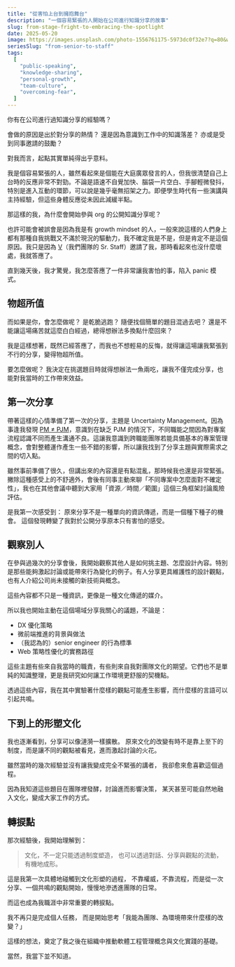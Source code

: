 ```yaml
---
title: "從害怕上台到擁抱舞台"
description: "一個容易緊張的人開始在公司進行知識分享的故事"
slug: from-stage-fright-to-embracing-the-spotlight
date: 2025-05-20
image: https://images.unsplash.com/photo-1556761175-5973dc0f32e7?q=80&w=1632&auto=format&fit=crop&ixlib=rb-4.1.0&ixid=M3wxMjA3fDB8MHxwaG90by1wYWdlfHx8fGVufDB8fHx8fA%3D%3D
seriesSlug: "from-senior-to-staff"
tags:
  [
    "public-speaking",
    "knowledge-sharing",
    "personal-growth",
    "team-culture",
    "overcoming-fear",
  ]
---
```


你有在公司進行過知識分享的經驗嗎？

會做的原因是出於對分享的熱情？
還是因為意識到工作中的知識落差？
亦或是受到同事邀請的鼓勵？

對我而言，起點其實單純得出乎意料。

<Spacer />

我是個容易緊張的人，雖然看起來是個能在大庭廣眾發言的人，但我很清楚自己上台時的反應非常不對勁。不論是語速不自覺加快、腦袋一片空白、手腳輕微發抖，特別是進入互動的環節，可以說是幾乎毫無招架之力。即便學生時代有一些演講與主持經驗，但這些身體反應從未因此減緩半點。

那這樣的我，為什麼會開始參與 org 的公開知識分享呢？

也許可能會被誤會是因為我是有 growth mindset 的人，一般來說這樣的人們身上都有那種自我挑戰又不滿於現況的驅動力，我不確定我是不是，但是肯定不是這個原因。我只是因為 [V](/zh/posts/how-to-steal-from-the-most-expensive-engineer)（我們團隊的 Sr. Staff）邀請了我，那時看起來也沒什麼壞處，我就答應了。

直到幾天後，我才驚覺，我怎麼答應了一件非常讓我害怕的事，陷入 panic 模式。

## 物超所值

而如果是你，會怎麼做呢？
是乾脆逃跑？
隨便找個簡單的題目混過去吧？
還是不能讓這場痛苦就這麼白白經過，總得想辦法多換點什麼回來？

我是這樣想著，既然已經答應了，而我也不想輕易的反悔，就得讓這場讓我緊張到不行的分享，變得物超所值。

要怎麼做呢？
我決定在挑選題目時就得想辦法一魚兩吃，讓我不僅完成分享，也能對我當時的工作帶來效益。

## 第一次分享

帶著這樣的心情準備了第一次的分享，主題是 Uncertainty Management。因為事逢我發現 [PM ≠ PJM](/zh/posts/pm-is-not-pjm)，意識到在缺乏 PJM 的情況下，不同職能之間因為對專案流程認識不同而產生溝通不良。這讓我意識到跨職能團隊若能具備基本的專案管理概念，會對整體運作產生一些不錯的影響，所以讓我找到了分享主題與實際需求之間的切入點。

雖然事前準備了很久，但講出來的內容還是有點混亂，那時候我也還是非常緊張。
撇除這種感受上的不舒適外，會後有同事主動來聊「不同專案中怎麼面對不確定性」，我也在其他會議中聽到大家用「資源／時間／範圍」這個三角框架討論風險評估。

是我第一次感受到：
原來分享不是一種單向的資訊傳遞，而是一個種下種子的機會。
這個發現轉變了我對於公開分享原本只有害怕的感受。

## 觀察別人

在參與過幾次的分享會後，我開始觀察其他人是如何挑主題、怎麼設計內容。特別是那些能夠激起討論或能帶來行為變化的例子。有人分享更具維護性的設計觀點，也有人介紹公司尚未接觸的新技術與概念。

這些內容都不只是一種資訊，更像是一種文化傳遞的媒介。

<Spacer />

所以我也開始主動在這個場域分享我關心的議題，不論是：

- DX 優化策略
- 微前端推進的背景與做法
- （我認為的）senior engineer 的行為標準
- Web 策略性優化的實務路徑

這些主題有些來自我當時的職責，有些則來自我對團隊文化的期望。它們也不是單純的知識整理，更是我研究如何讓工作環境更舒服的契機點。

透過這些內容，我在其中實驗著什麼樣的觀點可能產生影響，而什麼樣的言語可以引起共鳴。

## 下到上的形塑文化

我也逐漸看到，分享可以像漣漪一樣擴散。
原來文化的改變有時不是靠上至下的制度，而是讓不同的觀點被看見，進而激起討論的火花。

雖然當時的幾次經驗並沒有讓我變成完全不緊張的講者，
我卻愈來愈喜歡這個過程。

因為我知道這些題目在團隊裡發酵，討論進而影響決策，
某天甚至可能自然地融入文化，變成大家工作的方式。

## 轉捩點

那次經驗後，我開始理解到：

> 文化，不一定只能透過制度塑造，
> 也可以透過對話、分享與觀點的流動，有機地成形。

這是我第一次具體地碰觸到文化形塑的過程，
不靠權威，不靠流程，而是從一次分享、一個共鳴的觀點開始，慢慢地滲透進團隊的日常。

<Spacer />

而這也成為我職涯中非常重要的轉捩點。

我不再只是完成個人任務，
而是開始思考「我能為團隊、為環境帶來什麼樣的改變？」

這樣的想法，奠定了我之後在組織中推動軟體工程管理概念與文化實踐的基礎。

當然，我當下並不知道。
